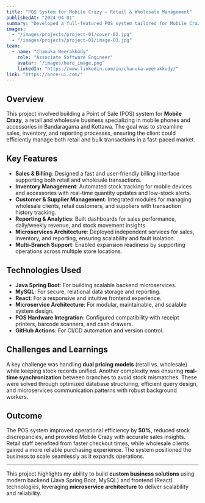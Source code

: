 ---
title: "POS System for Mobile Crazy – Retail & Wholesale Management"
publishedAt: "2024-04-01"
summary: "Developed a full-featured POS system tailored for Mobile Crazy (Bandaragama/Kottawa), enabling seamless retail and wholesale operations for mobile phones and accessories."
images:
  - "/images/projects/project-01/cover-02.jpg"
  - "/images/projects/project-01/image-03.jpg"
team:
  - name: "Chanuka Weerakkody"
    role: "Associate Software Engineer"
    avatar: "/images/hero_image.png"
    linkedIn: "https://www.linkedin.com/in/chanuka-weerakkody/"
link: "https://once-ui.com/"
---

## Overview

This project involved building a Point of Sale (POS) system for **Mobile Crazy**, a retail and wholesale business specializing in mobile phones and accessories in Bandaragama and Kottawa. The goal was to streamline sales, inventory, and reporting processes, ensuring the client could efficiently manage both retail and bulk transactions in a fast-paced market.

## Key Features

- **Sales & Billing**: Designed a fast and user-friendly billing interface supporting both retail and wholesale transactions.  
- **Inventory Management**: Automated stock tracking for mobile devices and accessories with real-time quantity updates and low-stock alerts.  
- **Customer & Supplier Management**: Integrated modules for managing wholesale clients, retail customers, and suppliers with transaction history tracking.  
- **Reporting & Analytics**: Built dashboards for sales performance, daily/weekly revenue, and stock movement insights.  
- **Microservices Architecture**: Deployed independent services for sales, inventory, and reporting, ensuring scalability and fault isolation.  
- **Multi-Branch Support**: Enabled expansion readiness by supporting operations across multiple store locations.  

## Technologies Used

- **Java Spring Boot**: For building scalable backend microservices.  
- **MySQL**: For secure, relational data storage and reporting.  
- **React**: For a responsive and intuitive frontend experience.  
- **Microservice Architecture**: For modular, maintainable, and scalable system design.  
- **POS Hardware Integration**: Configured compatibility with receipt printers, barcode scanners, and cash drawers.  
- **GitHub Actions**: For CI/CD automation and version control.  

## Challenges and Learnings

A key challenge was handling **dual pricing models** (retail vs. wholesale) while keeping stock records unified. Another complexity was ensuring **real-time synchronization** between branches to avoid stock mismatches. These were solved through optimized database structuring, efficient query design, and microservices communication patterns with robust background workers.

## Outcome

The POS system improved operational efficiency by **50%**, reduced stock discrepancies, and provided Mobile Crazy with accurate sales insights. Retail staff benefited from faster checkout times, while wholesale clients gained a more reliable purchasing experience. The system positioned the business to scale seamlessly as it expands operations.

---

This project highlights my ability to build **custom business solutions** using modern backend (Java Spring Boot, MySQL) and frontend (React) technologies, leveraging **microservice architecture** to deliver scalability and reliability.
